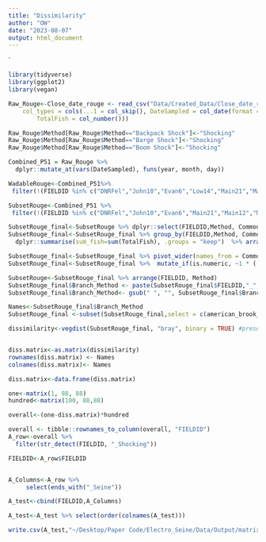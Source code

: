 ```yaml
---
title: "Dissimilarity"
author: "OW"
date: "2023-08-07"
output: html_document
---
```


`
```r
library(tidyverse)
library(ggplot2) 
library(vegan)

Raw_Rouge<-Close_date_rouge <- read_csv("Data/Created_Data/Close_date_rouge.csv", 
    col_types = cols(...1 = col_skip(), DateSampled = col_date(format = "%Y-%m-%d"), 
        TotalFish = col_number()))

Raw_Rouge$Method[Raw_Rouge$Method=="Backpack Shock"]<-"Shocking"
Raw_Rouge$Method[Raw_Rouge$Method=="Barge Shock"]<-"Shocking"
Raw_Rouge$Method[Raw_Rouge$Method=="Boom Shock"]<-"Shocking"

Combined_P51 = Raw_Rouge %>%  
  dplyr::mutate_at(vars(DateSampled), funs(year, month, day)) 
```


```r
WadableRouge<-Combined_P51%>%
 filter(!(FIELDID %in% c("DNRFel","John10","Evan6","Low14","Main21","Main20","MR-15")))

SubsetRouge<-Combined_P51 %>%
 filter(!(FIELDID %in% c("DNRFel","John10","Evan6","Main21","Main12","Main10","Main12N","Low14","Main20","MR-15")))
```

```r
SubsetRouge_final<-SubsetRouge %>% dplyr::select(FIELDID,Method, CommonName, TotalFish)
SubsetRouge_final<-SubsetRouge_final %>% group_by(FIELDID,Method, CommonName) %>% 
  dplyr::summarise(sum_fish=sum(TotalFish), .groups = "keep")  %>% arrange(CommonName)

SubsetRouge_final<-SubsetRouge_final %>% pivot_wider(names_from = CommonName, values_from = sum_fish)
SubsetRouge_final<-SubsetRouge_final %>%  mutate_if(is.numeric, ~1 * (. != 0)) %>% dplyr::mutate(across(where(is.numeric), ~ ifelse(is.na(.), 0, .)))

SubsetRouge<-SubsetRouge_final %>% arrange(FIELDID, Method)
SubsetRouge_final$Branch_Method <- paste(SubsetRouge_final$FIELDID,"_", SubsetRouge_final$Method)
SubsetRouge_final$Branch_Method<- gsub(" ", "", SubsetRouge_final$Branch_Method)

Names<-SubsetRouge_final$Branch_Method
SubsetRouge_final <-subset(SubsetRouge_final,select = c(american_brook_lamprey:yellow_perch))
```

```r
dissimilarity<-vegdist(SubsetRouge_final, "bray", binary = TRUE) #presence/absence when binary is TRUE 


diss.matrix<-as.matrix(dissimilarity)
rownames(diss.matrix) <- Names
colnames(diss.matrix)<- Names

diss.matrix<-data.frame(diss.matrix)
```

```r
one<-matrix(1, 88, 88)
hundred<-matrix(100, 88,88)
```

```r
overall<-(one-diss.matrix)*hundred

overall <- tibble::rownames_to_column(overall, "FIELDID")
A_row<-overall %>%
  filter(str_detect(FIELDID, "_Shocking"))

FIELDID<-A_row$FIELDID


A_Columns<-A_row %>%
     select(ends_with("_Seine"))

A_test<-cbind(FIELDID,A_Columns)

A_test<-A_test %>% select(order(colnames(A_test)))
```

```r
write.csv(A_test,"~/Desktop/Paper Code/Electro_Seine/Data/Output/matrix_wadable_check.csv")
```


